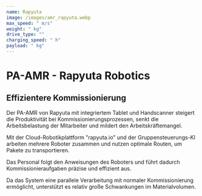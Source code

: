 ```yaml
---
name: Rapyuta
image: /images/amr_rapyuta.webp
max_speed: " m/s"
weight: " kg"
drive_type: ""
charging_speed: " h"
payload: " kg"
---
```

# PA-AMR - Rapyuta Robotics

## Effizientere Kommissionierung

Der PA-AMR von Rapyuta mit integriertem Tablet und Handscanner steigert die Produktivität bei Kommissionierungsprozessen, senkt die Arbeitsbelastung der Mitarbeiter und mildert den Arbeitskräftemangel.

Mit der Cloud-Robotikplattform "rapyuta.io" und der Gruppensteuerungs-KI arbeiten mehrere Roboter zusammen und nutzen optimale Routen, um Pakete zu transportieren.

Das Personal folgt den Anweisungen des Roboters und führt dadurch Kommissionieraufgaben präzise und effizient aus.

Da das System eine parallele Verarbeitung mit normaler Kommissionierung ermöglicht, unterstützt es relativ große Schwankungen im Materialvolumen.